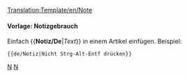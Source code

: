 <noinclude>[[Translation:Template/en/Note]]</noinclude><noinclude></noinclude>{{en/Ambox| type  = notice
| text  = <strong>Note</strong>
<div style="font-size: 90%">
{{{1|Whoever added this template didn't set a specific Note, so it should be removed or updated.}}}</div>
}}<noinclude>

====Vorlage: Notizgebrauch====
Einfach <nowiki>{{</nowiki>'''Notiz/De'''|''Text''<nowiki>}}</nowiki> in einem Artikel einfügen.
Beispiel:
<pre>{{de/Notiz|Nicht Strg-Alt-Entf drücken}}</pre>

{{de/Notiz|Nicht Strg-Alt-Entf drücken}}

[[Category:en/Templates|N]][[Category:en/Message boxes|N]]</noinclude>